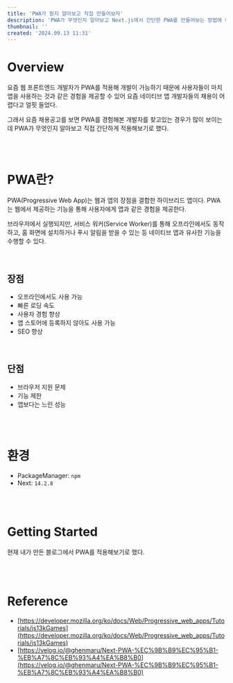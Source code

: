 ```yaml
---
title: 'PWA가 뭔지 알아보고 직접 만들어보자'
description: 'PWA가 무엇인지 알아보고 Next.js에서 간단한 PWA를 만들어보는 방법에 대해 알아보자'
thumbnail: ''
created: '2024.09.13 11:31'
---
```


# Overview

요즘 웹 프론트엔드 개발자가 PWA를 적용해 개발이 가능하기 때문에 사용자들이 마치 앱을 사용하는 것과 같은 경험을 제공할 수 있어 요즘 네이티브 앱 개발자들의 채용이 어렵다고 얼핏 들었다.

그래서 요즘 채용공고를 보면 PWA를 경험해본 개발자를 찾고있는 경우가 많이 보이는데 PWA가 무엇인지 알아보고 직접 간단하게 적용해보기로 했다.

<br />
<br />

# PWA란?

PWA(Progressive Web App)는 웹과 앱의 장점을 결합한 하이브리드 앱이다. PWA는 웹에서 제공하는 기능을 통해 사용자에게 앱과 같은 경험을 제공한다.

브라우저에서 실행되지만, 서비스 워커(Service Worker)를 통해 오프라인에서도 동작하고, 홈 화면에 설치하거나 푸시 알림을 받을 수 있는 등 네이티브 앱과 유사한 기능을 수행할 수 있다.

<br />

## 장점

* 오프라인에서도 사용 가능
* 빠른 로딩 속도
* 사용자 경험 향상
* 앱 스토어에 등록하지 않아도 사용 가능
* SEO 향상

<br />

## 단점

* 브라우저 지원 문제
* 기능 제한
* 앱보다는 느린 성능

<br />
<br />

# 환경

* PackageManager: `npm`
* Next: `14.2.8`

<br />
<br />

# Getting Started

현재 내가 만든 블로그에서 PWA를 적용해보기로 했다.

<br />
<br />

# Reference

* [https://developer.mozilla.org/ko/docs/Web/Progressive_web_apps/Tutorials/js13kGames](https://developer.mozilla.org/ko/docs/Web/Progressive_web_apps/Tutorials/js13kGames)
* [https://velog.io/@ghenmaru/Next-PWA-%EC%9B%B9%EC%95%B1-%EB%A7%8C%EB%93%A4%EA%B8%B0](https://velog.io/@ghenmaru/Next-PWA-%EC%9B%B9%EC%95%B1-%EB%A7%8C%EB%93%A4%EA%B8%B0)
